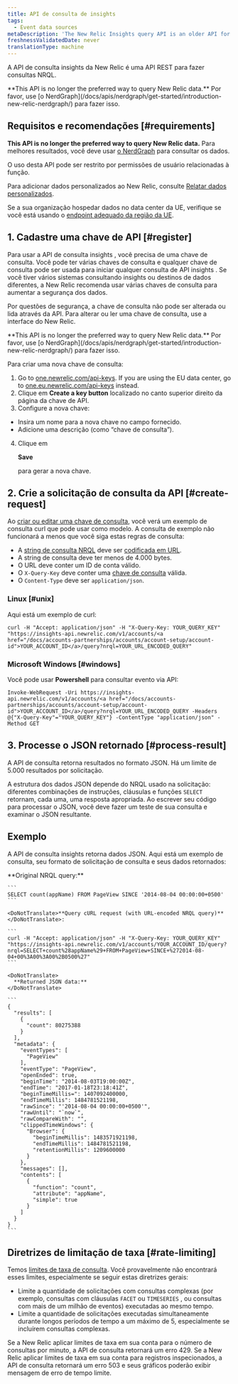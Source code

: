 ```yaml
---
title: API de consulta de insights
tags:
  - Event data sources
metaDescription: 'The New Relic Insights query API is an older API for querying data: now we recommend NerdGraph for querying'
freshnessValidatedDate: never
translationType: machine
---
```


A API de consulta insights da New Relic é uma API REST para fazer consultas NRQL.

<Callout variant="tip">
  <DoNotTranslate>**This API is no longer the preferred way to query New Relic data.**</DoNotTranslate> Por favor, use [o NerdGraph](/docs/apis/nerdgraph/get-started/introduction-new-relic-nerdgraph/) para fazer isso.
</Callout>

## Requisitos e recomendações [#requirements]

<DoNotTranslate>**This API is no longer the preferred way to query New Relic data.**</DoNotTranslate> Para melhores resultados, você deve usar [o NerdGraph](/docs/apis/nerdgraph/get-started/introduction-new-relic-nerdgraph) para consultar os dados.

O uso desta API pode ser restrito por permissões de usuário relacionadas à função.

Para adicionar dados personalizados ao New Relic, consulte [Relatar dados personalizados](/docs/data-apis/custom-data/get-custom-data-from-any-source).

Se a sua organização hospedar dados no data center da UE, verifique se você está usando o [endpoint adequado da região da UE](/docs/using-new-relic/welcome-new-relic/getting-started/introduction-eu-region-data-center#endpoints).

## 1. Cadastre uma chave de API [#register]

Para usar a API de consulta insights , você precisa de uma chave de consulta. Você pode ter várias chaves de consulta e qualquer chave de consulta pode ser usada para iniciar qualquer consulta de API insights . Se você tiver vários sistemas consultando insights ou destinos de dados diferentes, a New Relic recomenda usar várias chaves de consulta para aumentar a segurança dos dados.

Por questões de segurança, a chave de consulta não pode ser alterada ou lida através da API. Para alterar ou ler uma chave de consulta, use a interface do New Relic.

<Callout variant="tip">
  <DoNotTranslate>**This API is no longer the preferred way to query New Relic data.**</DoNotTranslate> Por favor, use [o NerdGraph](/docs/apis/nerdgraph/get-started/introduction-new-relic-nerdgraph/) para fazer isso.
</Callout>

Para criar uma nova chave de consulta:

1. Go to [one.newrelic.com/api-keys](https://one.newrelic.com/api-keys). If you are using the EU data center, go to [one.eu.newrelic.com/api-keys](https://one.eu.newrelic.com/api-keys) instead.
2. Clique em <DoNotTranslate>**Create a key button**</DoNotTranslate> localizado no canto superior direito da página da chave de API.
3. Configure a nova chave:

* Insira um nome para a nova chave no campo fornecido.
* Adicione uma descrição (como “chave de consulta”).

4. Clique em

   <DoNotTranslate>**Save**</DoNotTranslate>

   para gerar a nova chave.

## 2. Crie a solicitação de consulta da API [#create-request]

Ao [criar ou editar uma chave de consulta](#register), você verá um exemplo de consulta curl que pode usar como modelo. A consulta de exemplo não funcionará a menos que você siga estas regras de consulta:

* A [string de consulta NRQL](/docs/insights/nrql-new-relic-query-language/using-nrql/introduction-nrql) deve ser [codificada em URL](http://www.w3schools.com/tags/ref_urlencode.asp).
* A string de consulta deve ter menos de 4.000 bytes.
* O URL deve conter um ID de conta válido.
* O `X-Query-Key` deve conter uma [chave de consulta](#register) válida.
* O `Content-Type` deve ser `application/json`.

### Linux [#unix]

Aqui está um exemplo de curl:

```
curl -H "Accept: application/json" -H "X-Query-Key: YOUR_QUERY_KEY" "https://insights-api.newrelic.com/v1/accounts/<a href="/docs/accounts-partnerships/accounts/account-setup/account-id">YOUR_ACCOUNT_ID</a>/query?nrql=YOUR_URL_ENCODED_QUERY"
```

### Microsoft Windows [#windows]

Você pode usar <DoNotTranslate>**Powershell**</DoNotTranslate> para consultar evento via API:

```
Invoke-WebRequest -Uri https://insights-api.newrelic.com/v1/accounts/<a href="/docs/accounts-partnerships/accounts/account-setup/account-id">YOUR_ACCOUNT_ID</a>/query?nrql=YOUR_URL_ENCODED_QUERY -Headers @{"X-Query-Key"="YOUR_QUERY_KEY"} -ContentType "application/json" -Method GET
```

## 3. Processe o JSON retornado [#process-result]

A API de consulta retorna resultados no formato JSON. Há um limite de 5.000 resultados por solicitação.

A estrutura dos dados JSON depende do NRQL usado na solicitação: diferentes combinações de instruções, cláusulas e funções `SELECT` retornam, cada uma, uma resposta apropriada. Ao escrever seu código para processar o JSON, você deve fazer um teste de sua consulta e examinar o JSON resultante.

## Exemplo

A API de consulta insights retorna dados JSON. Aqui está um exemplo de consulta, seu formato de solicitação de consulta e seus dados retornados:

<CollapserGroup>
  <Collapser title="Consulta, solicitação de API de consulta, dados retornados">
    <DoNotTranslate>
      **Original NRQL query:**
    </DoNotTranslate>

    ```
    SELECT count(appName) FROM PageView SINCE '2014-08-04 00:00:00+0500'
    ```

    <DoNotTranslate>**Query cURL request (with URL-encoded NRQL query)**</DoNotTranslate>:

    ```
    curl -H "Accept: application/json" -H "X-Query-Key: YOUR_QUERY_KEY" "https://insights-api.newrelic.com/v1/accounts/YOUR_ACCOUNT_ID/query?nrql=SELECT+count%28appName%29+FROM+PageView+SINCE+%272014-08-04+00%3A00%3A00%2B0500%27"
    ```

    <DoNotTranslate>
      **Returned JSON data:**
    </DoNotTranslate>

    ```
    {
      "results": [
        {
          "count": 80275388
        }
      ],
      "metadata": {
        "eventTypes": [
          "PageView"
        ],
        "eventType": "PageView",
        "openEnded": true,
        "beginTime": "2014-08-03T19:00:00Z",
        "endTime": "2017-01-18T23:18:41Z",
        "beginTimeMillis=": 1407092400000,
        "endTimeMillis": 1484781521198,
        "rawSince": "'2014-08-04 00:00:00+0500'",
        "rawUntil": "`now`",
        "rawCompareWith": "",
        "clippedTimeWindows": {
          "Browser": {
            "beginTimeMillis": 1483571921198,
            "endTimeMillis": 1484781521198,
            "retentionMillis": 1209600000
          }
        },
        "messages": [],
        "contents": [
          {
            "function": "count",
            "attribute": "appName",
            "simple": true
          }
        ]
      }
    }
    ```
  </Collapser>
</CollapserGroup>

## Diretrizes de limitação de taxa [#rate-limiting]

Temos [limites de taxa de consulta](/docs/query-your-data/nrql-new-relic-query-language/get-started/rate-limits-nrql-queries/). Você provavelmente não encontrará esses limites, especialmente se seguir estas diretrizes gerais:

* Limite a quantidade de solicitações com consultas complexas (por exemplo, consultas com cláusulas `FACET` ou `TIMESERIES` , ou consultas com mais de um milhão de eventos) executadas ao mesmo tempo.
* Limite a quantidade de solicitações executadas simultaneamente durante longos períodos de tempo a um máximo de 5, especialmente se incluírem consultas complexas.

Se a New Relic aplicar limites de taxa em sua conta para o número de consultas por minuto, a API de consulta retornará um erro 429. Se a New Relic aplicar limites de taxa em sua conta para registros inspecionados, a API de consulta retornará um erro 503 e seus gráficos poderão exibir mensagem de erro de tempo limite.